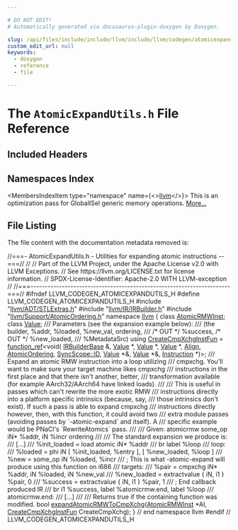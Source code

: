 ```yaml
---

# DO NOT EDIT!
# Automatically generated via docusaurus-plugin-doxygen by Doxygen.

slug: /api/files/include/include/llvm/include/llvm/codegen/atomicexpandutils-h
custom_edit_url: null
keywords:
  - doxygen
  - reference
  - file

---
```





# The `AtomicExpandUtils.h` File Reference

<DoxygenPage pluginConfig={pluginConfig}>



## Included Headers

<IncludesList>
<IncludesListItem
  filePath="llvm/ADT/STLExtras.h"
  permalink="/docs/api/files/include/include/llvm/include/llvm/adt/stlextras-h"
  isLocal="true" />
<IncludesListItem
  filePath="llvm/IR/IRBuilder.h"
  permalink="/docs/api/files/include/include/llvm/include/llvm/ir/irbuilder-h"
  isLocal="true" />
<IncludesListItem
  filePath="llvm/Support/AtomicOrdering.h"
  permalink="/docs/api/files/include/include/llvm/include/llvm/support/atomicordering-h"
  isLocal="true" />
</IncludesList>

## Namespaces Index

<MembersIndex>

<MembersIndexItem
  type="namespace"
  name={<><a href="/docs/api/namespaces/llvm">llvm</a></>}>
This is an optimization pass for GlobalISel generic memory operations. <a href="/docs/api/namespaces/llvm/#details">More...</a>
</MembersIndexItem>

</MembersIndex>


## File Listing

The file content with the documentation metadata removed is:

<ProgramListing>

<Link id="l00001" /><CodeLine lineNumber="1"><span class="doxyHighlightComment">//===- AtomicExpandUtils.h - Utilities for expanding atomic instructions --===//</span></CodeLine>
<Link id="l00002" /><CodeLine lineNumber="2"><span class="doxyHighlightComment">//</span></CodeLine>
<Link id="l00003" /><CodeLine lineNumber="3"><span class="doxyHighlightComment">// Part of the LLVM Project, under the Apache License v2.0 with LLVM Exceptions.</span></CodeLine>
<Link id="l00004" /><CodeLine lineNumber="4"><span class="doxyHighlightComment">// See https://llvm.org/LICENSE.txt for license information.</span></CodeLine>
<Link id="l00005" /><CodeLine lineNumber="5"><span class="doxyHighlightComment">// SPDX-License-Identifier: Apache-2.0 WITH LLVM-exception</span></CodeLine>
<Link id="l00006" /><CodeLine lineNumber="6"><span class="doxyHighlightComment">//</span></CodeLine>
<Link id="l00007" /><CodeLine lineNumber="7"><span class="doxyHighlightComment">//===----------------------------------------------------------------------===//</span></CodeLine>
<Link id="l00008" /><CodeLine lineNumber="8"></CodeLine>
<Link id="l00009" /><CodeLine lineNumber="9"><span class="doxyHighlightPreprocessor">#ifndef LLVM&#95;CODEGEN&#95;ATOMICEXPANDUTILS&#95;H</span></CodeLine>
<Link id="l00010" /><CodeLine lineNumber="10"><span class="doxyHighlightPreprocessor">#define LLVM&#95;CODEGEN&#95;ATOMICEXPANDUTILS&#95;H</span></CodeLine>
<Link id="l00011" /><CodeLine lineNumber="11"></CodeLine>
<Link id="l00012" /><CodeLine lineNumber="12"><span class="doxyHighlightPreprocessor">#include &quot;<a href="/docs/api/files/include/include/llvm/include/llvm/adt/stlextras-h">llvm/ADT/STLExtras.h</a>&quot;</span></CodeLine>
<Link id="l00013" /><CodeLine lineNumber="13"><span class="doxyHighlightPreprocessor">#include &quot;<a href="/docs/api/files/include/include/llvm/include/llvm/ir/irbuilder-h">llvm/IR/IRBuilder.h</a>&quot;</span></CodeLine>
<Link id="l00014" /><CodeLine lineNumber="14"><span class="doxyHighlightPreprocessor">#include &quot;<a href="/docs/api/files/include/include/llvm/include/llvm/support/atomicordering-h">llvm/Support/AtomicOrdering.h</a>&quot;</span></CodeLine>
<Link id="l00015" /><CodeLine lineNumber="15"></CodeLine>
<Link id="l00016" /><CodeLine lineNumber="16"><span class="doxyHighlightKeyword">namespace </span><span class="doxyHighlight"><a href="/docs/api/namespaces/llvm">llvm</a> &#123;</span></CodeLine>
<Link id="l00017" /><CodeLine lineNumber="17"></CodeLine>
<Link id="l00018" /><CodeLine lineNumber="18"><span class="doxyHighlightKeyword">class </span><span class="doxyHighlight"><a href="/docs/api/classes/llvm/atomicrmwinst">AtomicRMWInst</a>;</span></CodeLine>
<Link id="l00019" /><CodeLine lineNumber="19"><span class="doxyHighlightKeyword">class </span><span class="doxyHighlight"><a href="/docs/api/classes/llvm/value">Value</a>;</span></CodeLine>
<Link id="l00020" /><CodeLine lineNumber="20"></CodeLine>
<Link id="l00021" /><CodeLine lineNumber="21"><span class="doxyHighlightComment">/// Parameters (see the expansion example below):</span></CodeLine>
<Link id="l00022" /><CodeLine lineNumber="22"><span class="doxyHighlightComment">/// (the builder, %addr, %loaded, %new&#95;val, ordering,</span></CodeLine>
<Link id="l00023" /><CodeLine lineNumber="23"><span class="doxyHighlightComment">///  /&#42; OUT &#42;/ %success, /&#42; OUT &#42;/ %new&#95;loaded,</span></CodeLine>
<Link id="l00024" /><CodeLine lineNumber="24"><span class="doxyHighlightComment">/// %MetadataSrc)</span></CodeLine>
<Link id="l00025" /><CodeLine lineNumber="25" lineLink="/docs/api/namespaces/llvm/#a8dde02199294f1d66e0f5979b8be3180"><span class="doxyHighlightKeyword">using </span><span class="doxyHighlight"><a href="/docs/api/namespaces/llvm/#a8dde02199294f1d66e0f5979b8be3180">CreateCmpXchgInstFun</a> = <a href="/docs/api/classes/llvm/function-ref">function&#95;ref</a>&lt;void(</span></CodeLine>
<Link id="l00026" /><CodeLine lineNumber="26"><span class="doxyHighlight">    <a href="/docs/api/classes/llvm/irbuilderbase">IRBuilderBase</a> &amp;, <a href="/docs/api/classes/llvm/value">Value</a> &#42;, <a href="/docs/api/classes/llvm/value">Value</a> &#42;, <a href="/docs/api/classes/llvm/value">Value</a> &#42;, <a href="/docs/api/structs/llvm/align">Align</a>, <a href="/docs/api/namespaces/llvm/#a9bccbe67aaab722783ca4e7c504aaaa7">AtomicOrdering</a>,</span></CodeLine>
<Link id="l00027" /><CodeLine lineNumber="27"><span class="doxyHighlight">    <a href="/docs/api/namespaces/llvm/syncscope/#a80741d3f96133391b683effd8e5b77f0">SyncScope::ID</a>, <a href="/docs/api/classes/llvm/value">Value</a> &#42;&amp;, <a href="/docs/api/classes/llvm/value">Value</a> &#42;&amp;, <a href="/docs/api/classes/llvm/instruction">Instruction</a> &#42;)&gt;;</span></CodeLine>
<Link id="l00028" /><CodeLine lineNumber="28"></CodeLine>
<Link id="l00029" /><CodeLine lineNumber="29"><span class="doxyHighlightComment">/// Expand an atomic RMW instruction into a loop utilizing</span></CodeLine>
<Link id="l00030" /><CodeLine lineNumber="30"><span class="doxyHighlightComment">/// cmpxchg. You&#39;ll want to make sure your target machine likes cmpxchg</span></CodeLine>
<Link id="l00031" /><CodeLine lineNumber="31"><span class="doxyHighlightComment">/// instructions in the first place and that there isn&#39;t another, better,</span></CodeLine>
<Link id="l00032" /><CodeLine lineNumber="32"><span class="doxyHighlightComment">/// transformation available (for example AArch32/AArch64 have linked loads).</span></CodeLine>
<Link id="l00033" /><CodeLine lineNumber="33"><span class="doxyHighlightComment">///</span></CodeLine>
<Link id="l00034" /><CodeLine lineNumber="34"><span class="doxyHighlightComment">/// This is useful in passes which can&#39;t rewrite the more exotic RMW</span></CodeLine>
<Link id="l00035" /><CodeLine lineNumber="35"><span class="doxyHighlightComment">/// instructions directly into a platform specific intrinsics (because, say,</span></CodeLine>
<Link id="l00036" /><CodeLine lineNumber="36"><span class="doxyHighlightComment">/// those intrinsics don&#39;t exist). If such a pass is able to expand cmpxchg</span></CodeLine>
<Link id="l00037" /><CodeLine lineNumber="37"><span class="doxyHighlightComment">/// instructions directly however, then, with this function, it could avoid two</span></CodeLine>
<Link id="l00038" /><CodeLine lineNumber="38"><span class="doxyHighlightComment">/// extra module passes (avoiding passes by &#96;-atomic-expand&#96; and itself). A</span></CodeLine>
<Link id="l00039" /><CodeLine lineNumber="39"><span class="doxyHighlightComment">/// specific example would be PNaCl&#39;s &#96;RewriteAtomics&#96; pass.</span></CodeLine>
<Link id="l00040" /><CodeLine lineNumber="40"><span class="doxyHighlightComment">///</span></CodeLine>
<Link id="l00041" /><CodeLine lineNumber="41"><span class="doxyHighlightComment">/// Given: atomicrmw some&#95;op iN&#42; %addr, iN %incr ordering</span></CodeLine>
<Link id="l00042" /><CodeLine lineNumber="42"><span class="doxyHighlightComment">///</span></CodeLine>
<Link id="l00043" /><CodeLine lineNumber="43"><span class="doxyHighlightComment">/// The standard expansion we produce is:</span></CodeLine>
<Link id="l00044" /><CodeLine lineNumber="44"><span class="doxyHighlightComment">///     &#91;...&#93;</span></CodeLine>
<Link id="l00045" /><CodeLine lineNumber="45"><span class="doxyHighlightComment">///     %init&#95;loaded = load atomic iN&#42; %addr</span></CodeLine>
<Link id="l00046" /><CodeLine lineNumber="46"><span class="doxyHighlightComment">///     br label %loop</span></CodeLine>
<Link id="l00047" /><CodeLine lineNumber="47"><span class="doxyHighlightComment">/// loop:</span></CodeLine>
<Link id="l00048" /><CodeLine lineNumber="48"><span class="doxyHighlightComment">///     %loaded = phi iN &#91; %init&#95;loaded, %entry &#93;, &#91; %new&#95;loaded, %loop &#93;</span></CodeLine>
<Link id="l00049" /><CodeLine lineNumber="49"><span class="doxyHighlightComment">///     %new = some&#95;op iN %loaded, %incr</span></CodeLine>
<Link id="l00050" /><CodeLine lineNumber="50"><span class="doxyHighlightComment">/// ; This is what -atomic-expand will produce using this function on i686</span></CodeLine>
<Link id="l00051" /><CodeLine lineNumber="51"><span class="doxyHighlightComment">/// targets:</span></CodeLine>
<Link id="l00052" /><CodeLine lineNumber="52"><span class="doxyHighlightComment">///     %pair = cmpxchg iN&#42; %addr, iN %loaded, iN %new&#95;val</span></CodeLine>
<Link id="l00053" /><CodeLine lineNumber="53"><span class="doxyHighlightComment">///     %new&#95;loaded = extractvalue &#123; iN, i1 &#125; %pair, 0</span></CodeLine>
<Link id="l00054" /><CodeLine lineNumber="54"><span class="doxyHighlightComment">///     %success = extractvalue &#123; iN, i1 &#125; %pair, 1</span></CodeLine>
<Link id="l00055" /><CodeLine lineNumber="55"><span class="doxyHighlightComment">/// ; End callback produced IR</span></CodeLine>
<Link id="l00056" /><CodeLine lineNumber="56"><span class="doxyHighlightComment">///     br i1 %success, label %atomicrmw.end, label %loop</span></CodeLine>
<Link id="l00057" /><CodeLine lineNumber="57"><span class="doxyHighlightComment">/// atomicrmw.end:</span></CodeLine>
<Link id="l00058" /><CodeLine lineNumber="58"><span class="doxyHighlightComment">///     &#91;...&#93;</span></CodeLine>
<Link id="l00059" /><CodeLine lineNumber="59"><span class="doxyHighlightComment">///</span></CodeLine>
<Link id="l00060" /><CodeLine lineNumber="60"><span class="doxyHighlightComment">/// Returns true if the containing function was modified.</span></CodeLine>
<Link id="l00061" /><CodeLine lineNumber="61"><span class="doxyHighlightKeywordType">bool</span><span class="doxyHighlight"> <a href="/docs/api/namespaces/llvm/#aa59c4ae8c95bb222039942e9ba995c3e">expandAtomicRMWToCmpXchg</a>(<a href="/docs/api/classes/llvm/atomicrmwinst">AtomicRMWInst</a> &#42;AI, <a href="/docs/api/namespaces/llvm/#a8dde02199294f1d66e0f5979b8be3180">CreateCmpXchgInstFun</a> CreateCmpXchg);</span></CodeLine>
<Link id="l00062" /><CodeLine lineNumber="62"></CodeLine>
<Link id="l00063" /><CodeLine lineNumber="63"><span class="doxyHighlight">&#125; </span><span class="doxyHighlightComment">// end namespace llvm</span></CodeLine>
<Link id="l00064" /><CodeLine lineNumber="64"></CodeLine>
<Link id="l00065" /><CodeLine lineNumber="65"><span class="doxyHighlightPreprocessor">#endif </span><span class="doxyHighlightComment">// LLVM&#95;CODEGEN&#95;ATOMICEXPANDUTILS&#95;H</span></CodeLine>

</ProgramListing>


</DoxygenPage>

